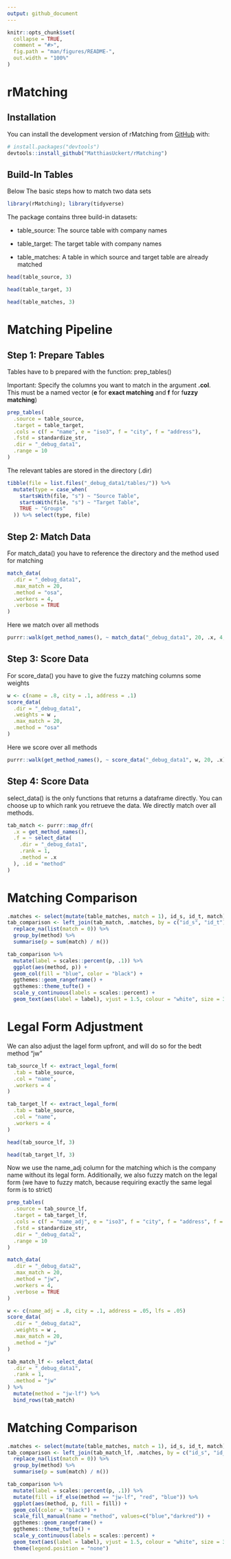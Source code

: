 ```yaml
---
output: github_document
---
```


<!-- README.md is generated from README.Rmd. Please edit that file -->

```r
knitr::opts_chunk$set(
  collapse = TRUE,
  comment = "#>",
  fig.path = "man/figures/README-",
  out.width = "100%"
)
```

# rMatching

<!-- badges: start -->

<!-- badges: end -->

## Installation

You can install the development version of rMatching from [GitHub](https://github.com/) with:

``` r
# install.packages("devtools")
devtools::install_github("MatthiasUckert/rMatching")
```

## Build-In Tables

Below The basic steps how to match two data sets

```r
library(rMatching); library(tidyverse)
```

The package contains three build-in datasets:

-   table_source: The source table with company names

-   table_target: The target table with company names

-   table_matches: A table in which source and target table are already matched

```r
head(table_source, 3)
```


```r
head(table_target, 3)
```


```r
head(table_matches, 3)
```

# Matching Pipeline

## Step 1: Prepare Tables

Tables have to b prepared with the function: prep_tables()

Important: Specify the columns you want to match in the argument **.col**. This must be a named vector (**e** for **exact matching** and **f** for f**uzzy matching**)

```r
prep_tables(
  .source = table_source,
  .target = table_target,
  .cols = c(f = "name", e = "iso3", f = "city", f = "address"),
  .fstd = standardize_str,
  .dir = "_debug_data1",
  .range = 10
)
```

The relevant tables are stored in the directory (.dir)

```r
tibble(file = list.files("_debug_data1/tables/")) %>%
  mutate(type = case_when(
    startsWith(file, "s") ~ "Source Table",
    startsWith(file, "s") ~ "Target Table",
    TRUE ~ "Groups"
  )) %>% select(type, file)

```

## Step 2: Match Data
For match_data() you have to reference the directory and the method used for matching
```r
match_data(
  .dir = "_debug_data1",
  .max_match = 20,
  .method = "osa",
  .workers = 4,
  .verbose = TRUE
)
```

Here we match over all methods
```r
purrr::walk(get_method_names(), ~ match_data("_debug_data1", 20, .x, 4, TRUE))
```

## Step 3: Score Data
For score_data() you have to give the fuzzy matching columns some weights
```r
w <- c(name = .8, city = .1, address = .1)
score_data(
  .dir = "_debug_data1",
  .weights = w ,
  .max_match = 20,
  .method = "osa"
)
```

Here we score over all methods
```r
purrr::walk(get_method_names(), ~ score_data("_debug_data1", w, 20, .x))
```

## Step 4: Score Data
select_data() is the only functions that returns a dataframe directly.
You can choose up to which rank you retrueve the data.
We directly match over all methods.
```r
tab_match <- purrr::map_dfr(
  .x = get_method_names(),
  .f = ~ select_data(
    .dir = "_debug_data1",
    .rank = 1,
    .method = .x
  ), .id = "method"
)
```

# Matching Comparison
```r
.matches <- select(mutate(table_matches, match = 1), id_s, id_t, match)
tab_comparison <- left_join(tab_match, .matches, by = c("id_s", "id_t")) %>%
  replace_na(list(match = 0)) %>%
  group_by(method) %>%
  summarise(p = sum(match) / n())
```

```r
tab_comparison %>%
  mutate(label = scales::percent(p, .1)) %>%
  ggplot(aes(method, p)) + 
  geom_col(fill = "blue", color = "black") + 
  ggthemes::geom_rangeframe() + 
  ggthemes::theme_tufte() +
  scale_y_continuous(labels = scales::percent) +
  geom_text(aes(label = label), vjust = 1.5, colour = "white", size = 3.5)
```

# Legal Form Adjustment
We can also adjust the lagel form upfront, and will do so for the bedt method "jw"

```r
tab_source_lf <- extract_legal_form(
  .tab = table_source,
  .col = "name",
  .workers = 4
)

tab_target_lf <- extract_legal_form(
  .tab = table_source,
  .col = "name",
  .workers = 4
)
```

```r
head(tab_source_lf, 3)
```


```r
head(tab_target_lf, 3)
```

Now we use the name_adj column for the matching which is the company name without its legal form.
Additionally, we also fuzzy match on the legal form (we have to fuzzy match, because requiring exactly the same legal form is to strict)
```r
prep_tables(
  .source = tab_source_lf,
  .target = tab_target_lf,
  .cols = c(f = "name_adj", e = "iso3", f = "city", f = "address", f = "lfs"),
  .fstd = standardize_str,
  .dir = "_debug_data2",
  .range = 10
)
```

```r
match_data(
  .dir = "_debug_data2",
  .max_match = 20,
  .method = "jw",
  .workers = 4,
  .verbose = TRUE
)
```

```r
w <- c(name_adj = .8, city = .1, address = .05, lfs = .05)
score_data(
  .dir = "_debug_data2",
  .weights = w ,
  .max_match = 20,
  .method = "jw"
)
```


```r
tab_match_lf <- select_data(
  .dir = "_debug_data1",
  .rank = 1,
  .method = "jw"
) %>%
  mutate(method = "jw-lf") %>%
  bind_rows(tab_match)
```

# Matching Comparison
```r
.matches <- select(mutate(table_matches, match = 1), id_s, id_t, match)
tab_comparison <- left_join(tab_match_lf, .matches, by = c("id_s", "id_t")) %>%
  replace_na(list(match = 0)) %>%
  group_by(method) %>%
  summarise(p = sum(match) / n())
```

```r
tab_comparison %>%
  mutate(label = scales::percent(p, .1)) %>%
  mutate(fill = if_else(method == "jw-lf", "red", "blue")) %>%
  ggplot(aes(method, p, fill = fill)) + 
  geom_col(color = "black") + 
  scale_fill_manual(name = "method", values=c("blue","darkred")) +
  ggthemes::geom_rangeframe() + 
  ggthemes::theme_tufte() +
  scale_y_continuous(labels = scales::percent) +
  geom_text(aes(label = label), vjust = 1.5, colour = "white", size = 3.5) + 
  theme(legend.position = "none")
```

